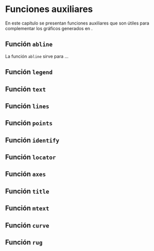 # Funciones auxiliares

En este capítulo se presentan funciones auxiliares que son útiles para complementar los gráficos generados en \proglang{R}.

## Función `abline` \index{abline}
La función `abline` sirve para ...

## Función `legend` \index{legend} \index{leyendas}

## Función `text` \index{text} \index{texto}

## Función `lines` \index{lines} \index{líneas}

## Función `points` \index{points} \index{puntos}

## Función `identify` \index{identify} \index{identificador}

## Función `locator` \index{locator} 

## Función `axes` \index{axes} \index{ejes}

## Función `title` \index{title} \index{títulos}

## Función `mtext` \index{mtext} 

## Función `curve` \index{curve} \index{curve}

## Función `rug` \index{rug} 

